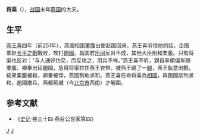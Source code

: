 '''将渠'''（{{bd|？||？||catIdx=J将}}），[[战国|战国]]末年[[燕国|燕国]]的大夫。

== 生平 ==
[[燕王喜|燕王喜]]四年（前251年），燕国相国[[栗腹|栗腹]]出使赵国回来，燕王喜听信他的話，企图乘赵[[长平之戰|长平之戰]]戰败，攻打[[趙國|趙國]]。昌国君[[乐间|乐间]]反对不成，其他大臣附和栗腹。只有将渠也反对：“与人通好约交，而反攻之，用兵不祥。”燕王喜不听，親自率領偏军随栗腹、卿秦出征趙國，急得将渠拉住燕王衣带。被燕王踢了一[[腳|腳]]，燕王執意出戰，結果栗腹被殺，卿秦被俘，燕國割地求和。燕王喜任命将渠為[[相國|相國]]，與趙國談判求和，趙國撤兵，燕都薊城（今[[北京市|北京市]]西南）才解圍。

==参考文献==
* 《[[史记|史记]]·卷三十四·燕召公世家第四》
[[Category:戰國政治人物|J]]
[[Category:燕國|J]]